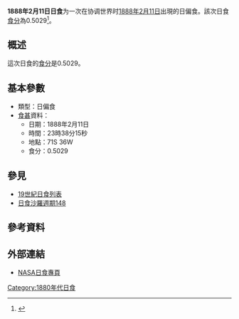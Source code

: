 {{Infobox Solar eclipse
| Year        = 1888
| Month       = 2
| Day         = 11
| Type        = 日偏食
| Image       = SE1888Feb11P.gif
| Image size  = 200px
| Image intro = 1888年2月11日日偏食路徑圖
  <!--   日食資料   -->
| Gamma       = -1.2684
| Mag         = 0.5029
| Saros       = [[日食沙羅週期148|148]]
| Saros total = 
| Saros seq   = 
  <!--     食甚     -->
| Duration    = 
| Location    = 
| Coords      = 
| Width       = 
  <!--   開始時間   -->
| Partial     = 
| Start type  = 
| Centre      = 
| Greatest    = 23:38:15
  <!--     倒數     -->
| hour        = 23
| minute      = 38
| second      = 15
| Duration_s  = 
}}
'''1888年2月11日日食'''为一次在协调世界时[[1888年|1888年]][[2月11日|2月11日]]出現的日偏食。該次日食[[食分|食分]]為0.5029<ref name="nasa_catalog_list">{{cite web |url=http://eclipse.gsfc.nasa.gov/SEcat5/SE1801-1900.html |title=Catalog of Solar Eclipses: 1801 to 1900 |language=en |publisher=[[NASA|NASA]] |accessdate=2009-07-26 |archiveurl=https://web.archive.org/web/20150112204733/http://eclipse.gsfc.nasa.gov/SEcat5/SE1801-1900.html |archivedate=2015-01-12 |deadurl=no }}</ref>。

== 概述 ==
這次日食的[[食分|食分]]是0.5029。

== 基本參數 ==
{{NoteUTC}}
* 類型：日偏食
*[[食甚|食甚]]資料：
** 日期：1888年2月11日
** 時間：23時38分15秒 
** 地點：71S 36W
** 食分：0.5029

== 參見 ==
{{日食主題}}
* [[19世紀日食列表|19世紀日食列表]]
* [[日食沙羅週期148|日食沙羅週期148]]

== 參考資料 ==
{{reflist}}

== 外部連結 ==
* [http://eclipse.gsfc.nasa.gov/solar.html NASA日食專頁]{{Wayback|url=http://eclipse.gsfc.nasa.gov/solar.html |date=20190108200537 }}{{en icon}}

{{日食}}

[[Category:1880年代日食|Category:1880年代日食]]


{{Eclipse-stub}}
